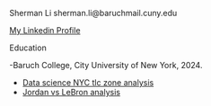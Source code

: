 Sherman Li sherman.li@baruchmail.cuny.edu

[My Linkedin Profile](www.linkedin.com/in/sherman-li-
)


Education

-Baruch College, City University of New York, 2024.

- [Data science NYC tlc zone analysis](tlc_zone.html)
- [Jordan vs LeBron analysis](Lebron_vs_Jordan.html)